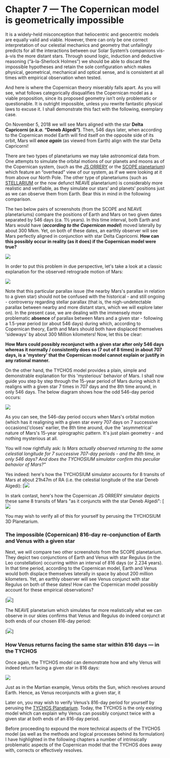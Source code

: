 Chapter 7 — The Copernican model is geometrically impossible
============================================================

It is a widely-held misconception that heliocentric and geocentric models are equally valid and viable. However, there can only be one correct interpretation of our celestial mechanics and geometry that unfailingly predicts for all the interactions between our Solar System’s companions vis-à-vis the more distant stars. Through sound logic, induction and deductive reasoning (“à-la-Sherlock Holmes”) we should be able to discard the impossible hypotheses and retain the sole configuration which makes physical, geometrical, mechanical and optical sense, and is consistent at all times with empirical observation when tested.

And here is where the Copernican theory miserably falls apart. As you will see, what follows categorically disqualifies the Copernican model as a viable proposition, since its proposed geometry isn’t only problematic or questionable. It is outright impossible, unless you rewrite fantastic physical laws to excuse it. I shall demonstrate this fact with the following, exemplary case.

On November 5, 2018 we will see Mars aligned with the star **Delta Capricorni (_a.k.a._ “Deneb Algedi”)**. Then, 546 days later, when according to the Copernican model Earth will find itself on the opposite side of its orbit, Mars will **_once again_** (as viewed from Earth) align with the star Delta Capricorni!

There are two types of planetariums we may take astronomical data from. One attempts to simulate the orbital motions of our planets and moons as of the Copernican system, (such as the [JS ORRERY](https://mgvez.github.io/jsorrery/) or the [SCOPE planetarium](https://www.solarsystemscope.com/)) which feature an “overhead” view of our system, as if we were looking at it from above our North Pole. The other type of planetariums (such as [STELLARIUM](https://stellarium-web.org/) or the now defunct NEAVE planetarium) is considerably more realistic and verifiable, as they simulate our stars’ and planets’ positions just as we can observe them from Earth. Bear this in mind in the following comparison.

The two below pairs of screenshots (from the SCOPE and NEAVE planetariums) compare the positions of Earth and Mars on two given dates separated by 546 days (ca. 1½ years). In this time interval, both Earth and Mars would have (**_according to the Copernican model_**) moved laterally by about 300 Mkm. Yet, on both of these dates, an earthly observer will see Mars perfectly aligned in conjunction with star Delta Capricorni. **How can this possibly occur in reality (as it does) if the Copernican model were true?**

![](https://septclues.com/TYCHOS/028_SCOPE_NEAVE_Mars_in%20Capricorn_compared_03.jpg)

In order to put this problem in due perspective, let's take a look at a classic explanation for the observed retrograde motion of Mars:

![](https://www.tychos.info/book_imagery/029_Retrograde_in_Copernican_universe.jpg)

Note that this particular parallax issue (the nearby Mars's parallax in relation to a given star) should not be confused with the historical - and still ongoing - controversy regarding stellar parallax (that is, the nigh-undetectable parallax between nearby and more distant stars, which we will explore later on). In the present case, we are dealing with the immensely more problematic **absence** of parallax between Mars and a given star - following a 1.5-year period (or about 546 days) during which, according to Copernican theory, Earth and Mars should both have displaced themselves 'sideways' by about 300 Million kilometers! Now, let this be clear:

**How Mars could possibly reconjunct with a given star after only 546 days whereas it normally / consistently does so (7 out of 8 times) in about 707 days, is a 'mystery' that the Copernican model cannot explain or justify in any rational manner.** 

On the other hand, the TYCHOS model provides a plain, simple and demonstrable explanation for this 'mysterious' behavior of Mars. I shall now guide you step by step through the 15-year period of Mars during which it realigns with a given star 7 times in 707 days and the 8th time around, in only 546 days. The below diagram shows how the odd 546-day period occurs: 

[![](https://www.tychos.info/book_imagery/030_MARS_DeltaCapricorni_546days.jpg)](https://www.tychos.info/book_imagery/030_MARS_DeltaCapricorni_546days.jpg)

As you can see, the 546-day period occurs when Mars's orbital motion (which has it realigning with a given star every 707 days on 7 successive occasions)'closes' earlier, the 8th time around, due the 'asymmetrical' nature of Mars's 15-year spirographic pattern. It's just plain geometry - and nothing mysterious at all.

You will now rightfully ask: _Is Mars actually observed returning to the same celestial longitude for 7 successive 707-day periods - and the 8th time, in only 546 days? And does the TYCHOSIUM simulator confirm this peculiar behavior of Mars?"_   

Yes indeed: here's how the TYCHOSIUM simulator accounts for 8 transits of Mars at about 21h47m of RA (i.e. the celestial longitude of the star Deneb Algedi):
[![](https://septclues.com/TYCHOS/MARS_DENEBALGEDI_conjunctions15YEARS_new.jpg)

In stark contast, here's how the Copernican JS ORRERY simulator depicts these same 8 transits of Mars "as it conjuncts with the star Deneb Algedi":
[![](https://septclues.com/TYCHOS/MARS_DENEBALGEDI_conjunctions15YEARS_JSorrery.jpg)

You may wish to verify all of this for yourself by perusing the TYCHOSIUM 3D Planetarium. 



### The impossible (Copernican) 816-day re-conjunction of Earth and Venus with a given star

Next, we will compare two other screenshots from the SCOPE planetarium. They depict two conjunctions of Earth and Venus with star Regulus (in the Leo constellation) occurring within an interval of 816 days (or 2.234 years). In that time period, according to the Copernican model, Earth and Venus would both displace themselves laterally in space by about 200 million kilometers. Yet, an earthly observer will see Venus conjunct with star Regulus on both of these dates! How can the Copernican model possibly account for these empirical observations?

[![](https://septclues.com/TYCHOS/031_Scope_VENUS_in_LEO_816days_comparison_02.jpg)]

The NEAVE planetarium which simulates far more realistically what we can observe in our skies confirms that Venus and Regulus do indeed conjunct at both ends of our chosen 816-day period:

[![](https://www.tychos.info/book_imagery/032_Neave_VENUS_in_LEO_816days_comparison_01.jpg)]


### How Venus returns facing the same star within 816 days — in the TYCHOS

Once again, the TYCHOS model can demonstrate how and why Venus will indeed return facing a given star in 816 days:

[![](https://www.tychos.info/book_imagery/033_VENUS_Regulus_816days.jpg)](https://www.tychos.info/book_imagery/033_VENUS_Regulus_816days.jpg)

Just as in the Martian example, Venus orbits the Sun, which revolves around Earth. Hence, as Venus reconjuncts with a given star, it 

Later on, you may wish to verify Venus’s 816-day period for yourself by perusing the [TYCHOS Planetarium](https://www.tychos.info/chapter-21/). Today, the TYCHOS is the only existing model which can explain why Venus can possibly conjunct twice with a given star at both ends of an 816-day period.


Before proceeding to expound the more technical aspects of the TYCHOS model (as well as the methods and logical processes behind its formulation) I have highlighted in the following chapters a number of intrinsically problematic aspects of the Copernican model that the TYCHOS does away with, corrects or effectively resolves.
